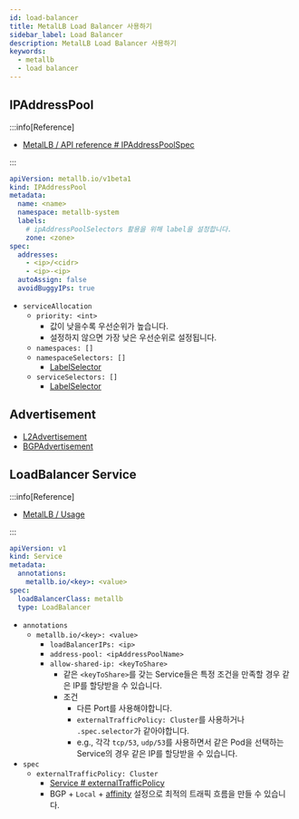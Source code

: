 ```yaml
---
id: load-balancer
title: MetalLB Load Balancer 사용하기
sidebar_label: Load Balancer
description: MetalLB Load Balancer 사용하기
keywords:
  - metallb
  - load balancer
---
```


## IPAddressPool

:::info[Reference]

- [MetalLB / API reference # IPAddressPoolSpec](https://metallb.io/apis/#ipaddresspoolspec)

:::

```yaml
apiVersion: metallb.io/v1beta1
kind: IPAddressPool
metadata:
  name: <name>
  namespace: metallb-system
  labels:
    # ipAddressPoolSelectors 활용을 위해 label을 설정합니다.
    zone: <zone>
spec:
  addresses:
    - <ip>/<cidr>
    - <ip>-<ip>
  autoAssign: false
  avoidBuggyIPs: true
```

- `serviceAllocation`
  - `priority: <int>`
    - 값이 낮을수록 우선순위가 높습니다.
    - 설정하지 않으면 가장 낮은 우선순위로 설정됩니다.
  - `namespaces: []`
  - `namespaceSelectors: []`
    - [LabelSelector](/docs/mlops/kubernetes/object-management/label#label-selector)
  - `serviceSelectors: []`
    - [LabelSelector](/docs/mlops/kubernetes/object-management/label#label-selector)

## Advertisement

- [L2Advertisement](/docs/mlops/network/metallb/arp)
- [BGPAdvertisement](/docs/mlops/network/metallb/bgp)

## LoadBalancer Service

:::info[Reference]

- [MetalLB / Usage](https://metallb.universe.tf/usage/)

:::

```yaml
apiVersion: v1
kind: Service
metadata:
  annotations:
    metallb.io/<key>: <value>
spec:
  loadBalancerClass: metallb
  type: LoadBalancer
```

- `annotations`
  - `metallb.io/<key>: <value>`
    - `loadBalancerIPs: <ip>`
    - `address-pool: <ipAddressPoolName>`
    - `allow-shared-ip: <keyToShare>`
      - 같은 `<keyToShare>`를 갖는 Service들은 특정 조건을 만족할 경우 같은 IP를 할당받을 수 있습니다.
      - 조건
        - 다른 Port를 사용해야합니다.
        - `externalTrafficPolicy: Cluster`를 사용하거나 `.spec.selector`가 같아야합니다.
        - e.g., 각각 `tcp/53`, `udp/53`를 사용하면서 같은 Pod을 선택하는 Service의 경우 같은 IP를 할당받을 수 있습니다.
- `spec`
  - `externalTrafficPolicy: Cluster`
    - [Service # externalTrafficPolicy](/docs/mlops/kubernetes/network/service#externaltrafficpolicy)
    - BGP + `Local` + [affinity](/docs/mlops/kubernetes/scheduling/affinity) 설정으로 최적의 트래픽 흐름을 만들 수 있습니다.
